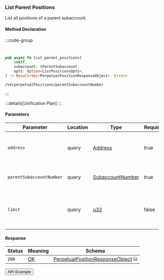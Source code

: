
### List Parent Positions

List all positions of a parent subaccount.

#### Method Declaration

:::code-group

```python [Python]

```

```typescript [TypeScript]

```

```rust [Rust]
pub async fn list_parent_positions(
    &self,
    subaccount: &ParentSubaccount,
    opts: Option<ListPositionsOpts>,
) -> Result<Vec<PerpetualPositionResponseObject>, Error>
```

```url [API]
/v4/perpetualPositions/parentSubaccountNumber
```

:::

:::details[Unification Plan]
:::

#### Parameters

| Parameter                | Location | Type                     | Required    | Description                                                           |
| ------------------------ | -------- | ------------------------ | ----------- | --------------------------------------------------------------------- |
| `address`                | query    | [Address]                | true        | The wallet address that owns the account.                             |
| `parentSubaccountNumber` | query    | [SubaccountNumber]       | true        | Subaccount number of the parent subaccount.                           |
| `limit`                  | query    | [u32]                    | false       | Maximum number of asset positions to return in the response.          |

#### Response

| Status | Meaning     | Schema                          |
| ------ | ----------- | ------------------------------- |
| `200`  | [OK]        | [PerpetualPositionResponseObject] ⛁ |

<Button href="https://indexer.v4testnet.dydx.exchange/v4/perpetualPositions/parentSubaccountNumber?address=dydx14zzueazeh0hj67cghhf9jypslcf9sh2n5k6art&parentSubaccountNumber=0">API Example</Button>

[Address]: /types/address
[SubaccountNumber]: /types/subaccount_number
[OK]: /types/ok
[PerpetualPositionResponseObject]: /types/perpetual_position_response_object

[Address]: /types/address
[u32]: /types/u32
[OK]: /types/ok
[PerpetualPositionResponseObject]: /types/perpetual_position_response_object
